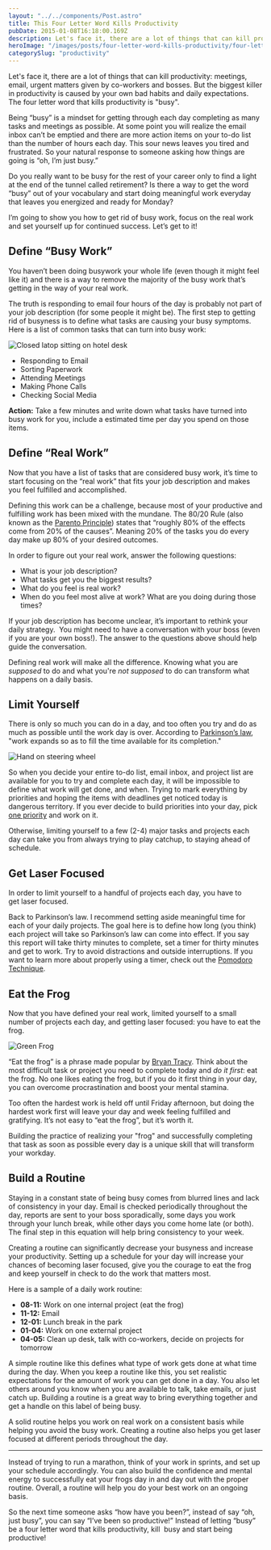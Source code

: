 ```yaml
---
layout: "../../components/Post.astro"
title: This Four Letter Word Kills Productivity
pubDate: 2015-01-08T16:18:00.169Z
description: Let's face it, there are a lot of things that can kill productivity; meetings, email, urgent matters given by co-workers
heroImage: "/images/posts/four-letter-word-kills-productivity/four-letter-word-kills-productivity-thumb.jpeg"
categorySlug: "productivity"
---
```


Let's face it, there are a lot of things that can kill productivity: meetings, email, urgent matters given by co-workers and bosses. But the biggest killer in productivity is caused by your own bad habits and daily expectations. The four letter word that kills productivity is "busy".

Being “busy” is a mindset for getting through each day completing as many tasks and meetings as possible. At some point you will realize the email inbox can’t be emptied and there are more action items on your to-do list than the number of hours each day. This sour news leaves you tired and frustrated. So your natural response to someone asking how things are going is “oh, I’m just busy.”

Do you really want to be busy for the rest of your career only to find a light at the end of the tunnel called retirement? Is there a way to get the word “busy” out of your vocabulary and start doing meaningful work everyday that leaves you energized and ready for Monday?

I’m going to show you how to get rid of busy work, focus on the real work and set yourself up for continued success. Let’s get to it!

## Define “Busy Work”

You haven’t been doing busywork your whole life (even though it might feel like it) and there is a way to remove the majority of the busy work that’s getting in the way of your real work.

The truth is responding to email four hours of the day is probably not part of your job description (for some people it might be). The first step to getting rid of busyness is to define what tasks are causing your busy symptoms. Here is a list of common tasks that can turn into busy work:

<img
  src="/images/posts/four-letter-word-kills-productivity/photo-of-laptop-on-desk.jpg"
  alt="Closed latop sitting on hotel desk"
  width={300}
  height="auto"
  class="mb-2 ml-4 mt-0 sm:float-right"
/>

- Responding to Email
- Sorting Paperwork
- Attending Meetings
- Making Phone Calls
- Checking Social Media

**Action:** Take a few minutes and write down what tasks have turned into busy work for you, include a estimated time per day you spend on those items.

## Define “Real Work”

Now that you have a list of tasks that are considered busy work, it’s time to start focusing on the “real work” that fits your job description and makes you feel fulfilled and accomplished.

Defining this work can be a challenge, because most of your productive and fulfilling work has been mixed with the mundane. The 80/20 Rule (also known as the <a href="http://en.wikipedia.org/wiki/Pareto_principle" target="_blank">Parento Principle</a>) states that “roughly 80% of the effects come from 20% of the causes”. Meaning 20% of the tasks you do every day make up 80% of your desired outcomes.

In order to figure out your real work, answer the following questions:

- What is your job description?
- What tasks get you the biggest results?
- What do you feel is real work?
- When do you feel most alive at work? What are you doing during those times?

If your job description has become unclear, it’s important to rethink your daily strategy.  You might need to have a conversation with your boss (even if you are your own boss!). The answer to the questions above should help guide the conversation.

Defining real work will make all the difference. Knowing what you are _supposed_ to do and what you're _not supposed_ to do can transform what happens on a daily basis.

## Limit Yourself

There is only so much you can do in a day, and too often you try and do as much as possible until the work day is over. According to <a href="http://en.wikipedia.org/wiki/Parkinson%27s_law" target="_blank">Parkinson’s law</a>, "work expands so as to fill the time available for its completion."

<img
  src="/images/posts/four-letter-word-kills-productivity/photo-of-hand-on-steering-wheel-wearing-a-watch.jpg"
  alt="Hand on steering wheel"
  width={350}
  height="auto"
  class="mb-2 mr-4 mt-2 sm:float-left"
/>

So when you decide your entire to-do list, email inbox, and project list are available for you to try and complete each day, it will be impossible to define what work will get done, and when. Trying to mark everything by priorities and hoping the items with deadlines get noticed today is dangerous territory. If you ever decide to build priorities into your day, pick <a href="http://productivityist.com/priority/" target="_blank">one priority</a> and work on it.

Otherwise, limiting yourself to a few (2-4) major tasks and projects each day can take you from always trying to play catchup, to staying ahead of schedule.

## Get Laser Focused

In order to limit yourself to a handful of projects each day, you have to get laser focused.

Back to Parkinson’s law. I recommend setting aside meaningful time for each of your daily projects. The goal here is to define how long (you think) each project will take so Parkinson’s law can come into effect. If you say this report will take thirty minutes to complete, set a timer for thirty minutes and get to work. Try to avoid distractions and outside interruptions. If you want to learn more about properly using a timer, check out the <a href="http://pomodorotechnique.com/" target="_blank" rel="noopener">Pomodoro Technique</a>.

## Eat the Frog

Now that you have defined your real work, limited yourself to a small number of projects each day, and getting laser focused: you have to eat the frog.

<img
  src="/images/posts/four-letter-word-kills-productivity/photo-of-green-frog.jpg"
  alt="Green Frog"
  width={300}
  height="auto"
  class="mb-2 ml-4 mt-0 sm:float-right"
/>

“Eat the frog” is a phrase made popular by <a href="http://www.amazon.com/Eat-That-Frog-Great-Procrastinating/dp/1576754227">Bryan Tracy</a>. Think about the most difficult task or project you need to complete today and <em>do it first</em>: eat the frog. No one likes eating the frog, but if you do it first thing in your day, you can overcome procrastination and boost your mental stamina.

Too often the hardest work is held off until Friday afternoon, but doing the hardest work first will leave your day and week feeling fulfilled and gratifying. It’s not easy to “eat the frog”, but it’s worth it.

Building the practice of realizing your "frog" and successfully completing that task as soon as possible every day is a unique skill that will transform your workday.

## Build a Routine

Staying in a constant state of being busy comes from blurred lines and lack of consistency in your day. Email is checked periodically throughout the day, reports are sent to your boss sporadically, some days you work through your lunch break, while other days you come home late (or both). The final step in this equation will help bring consistency to your week.

Creating a routine can significantly decrease your busyness and increase your productivity. Setting up a schedule for your day will increase your chances of becoming laser focused, give you the courage to eat the frog and keep yourself in check to do the work that matters most.

Here is a sample of a daily work routine:

- **08-11:** Work on one internal project (eat the frog)
- **11-12:** Email
- **12-01:** Lunch break in the park
- **01-04:** Work on one external project
- **04-05:** Clean up desk, talk with co-workers, decide on projects for tomorrow

A simple routine like this defines what type of work gets done at what time during the day. When you keep a routine like this, you set realistic expectations for the amount of work you can get done in a day. You also let others around you know when you are available to talk, take emails, or just catch up. Building a routine is a great way to bring everything together and get a handle on this label of being busy.

A solid routine helps you work on real work on a consistent basis while helping you avoid the busy work. Creating a routine also helps you get laser focused at different periods throughout the day.

---

Instead of trying to run a marathon, think of your work in sprints, and set up your schedule accordingly. You can also build the confidence and mental energy to successfully eat your frogs day in and day out with the proper routine. Overall, a routine will help you do your best work on an ongoing basis.

So the next time someone asks “how have you been?”, instead of say “oh, just busy”, you can say “I’ve been so productive!” Instead of letting “busy” be a four letter word that kills productivity, kill  busy and start being productive!
